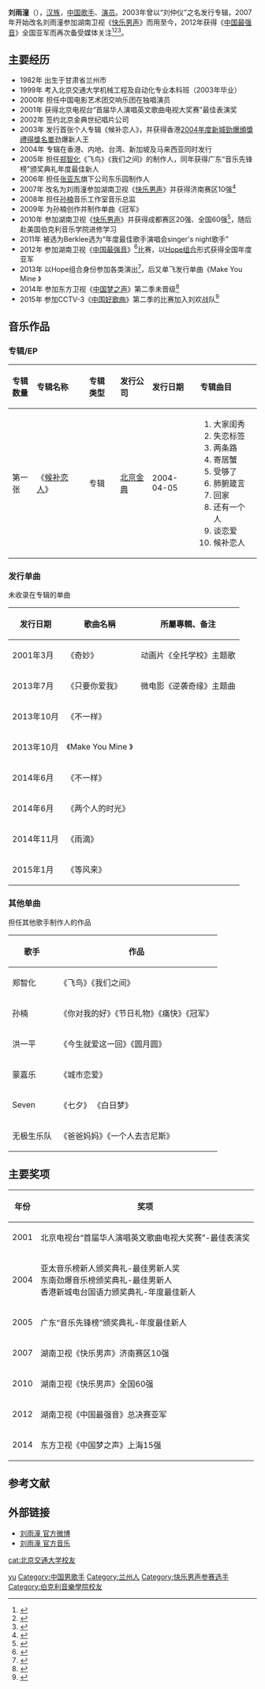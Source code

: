 {{Veil|time=2015-09-12T07:03:04+00:00}}
{{藝人
|姓名 = 刘雨潼
|類型 = 男歌手
|圖片 = 
|圖片簡介 = 
|原名 = 刘仲仪
|英文名 =  
|羅馬拼音 = 
|綽號 =  
|出生日期 = {{birth_date_and _age|1982|9|20}}
|出生地點 = {{CHN}}[[甘肃省|甘肃省]][[兰州市|兰州市]] 
|母校 = [[北京交通大学|北京交通大学]]<br>[[伯克利音乐学院|伯克利音乐学院]]
|国籍 ={{PRC}}
|音樂類型 = 國語流行  
|職業 = [[歌手|歌手]]、[[演员|演员]] 
|唱片公司 = [[當然娛樂|當然娛樂]] 
|经纪公司 = [[當然娛樂|當然娛樂]]
|相關團體 = [[2007快乐男声|2007快乐男声]]<br>[[2010快乐男声|2010快乐男声]]<br>[[中国最强音|中国最强音]]
|網站 = [http://weibo.com/u/1918656457 刘雨潼 官方微博]
}}
'''刘雨潼'''（{{bd|1982年|9月20日|catIdx=L}}），[[汉族|汉族]]，[[中国|中国]][[歌手|歌手]]、[[演员|演员]]。2003年曾以“刘仲仪”之名发行专辑，2007年开始改名刘雨潼参加湖南卫视《[[2007快乐男声|快乐男声]]》而用至今，2012年获得《[[中国最强音|中国最强音]]》全国亚军而再次备受媒体关注<ref>{{Cite web |url=http://ent.163.com/13/1213/16/9G068GRU00032PQV.html |title=刘雨潼不避讳过去：那是累积登高的必经之路 |accessdate=2015-01-10 |archive-date=2015-01-10 |archive-url=https://web.archive.org/web/20150110062942/http://ent.163.com/13/1213/16/9G068GRU00032PQV.html |dead-url=no }}</ref><ref>{{Cite web |url=http://www.hunantv.com/v/1/5724/f/405571.html |title=刘雨潼：执着在音乐道路上的歌者 |accessdate=2015-01-10 |archive-date=2015-01-10 |archive-url=https://web.archive.org/web/20150110063035/http://www.hunantv.com/v/1/5724/f/405571.html |dead-url=no }}</ref><ref>{{Cite web |url=http://news.xinhuanet.com/ent/2014-05/26/c_126548076.htm?utm_source=twitterfeed&utm_medium=twitter |title=刘雨潼为感恩歌迷 蜗居八平米卧室六天制作出新歌 |accessdate=2015-01-10 |archive-date=2015-01-10 |archive-url=https://web.archive.org/web/20150110160857/http://news.xinhuanet.com/ent/2014-05/26/c_126548076.htm?utm_source=twitterfeed&utm_medium=twitter |dead-url=no }}</ref>。

==主要经历==
*1982年 出生于甘肃省兰州市
*1999年 考入北京交通大学机械工程及自动化专业本科班（2003年毕业）
*2000年 担任中国电影艺术团交响乐团在独唱演员
*2001年 获得北京电视台“首届华人演唱英文歌曲电视大奖赛”最佳表演奖
*2002年 签约北京金典世纪唱片公司
*2003年 发行首张个人专辑《候补恋人》，并获得香港[[2004年度新城勁爆頒獎禮得獎名單|2004年度新城勁爆頒獎禮得獎名單]]劲爆新人王 
*2004年 专辑在香港、内地、台湾、新加坡及马来西亚同时发行
*2005年 担任[[郑智化|郑智化]]《飞鸟》《我们之间》的制作人，同年获得广东“音乐先锋榜”颁奖典礼年度最佳新人
*2006年 担任[[张亚东_(音乐人)|张亚东]]旗下公司东乐园制作人
*2007年 改名为刘雨潼参加湖南卫视《[[2007快乐男声|快乐男声]]》并获得济南赛区10强<ref>{{Cite web |url=http://ent.qq.com/a/20070428/000308.htm |title=腾讯专访快男济南赛区十强选手刘雨潼 |accessdate=2015-01-10 |archive-date=2015-01-10 |archive-url=https://web.archive.org/web/20150110071109/http://ent.qq.com/a/20070428/000308.htm |dead-url=no }}</ref>
*2008年 担任[[孙楠|孙楠]]音乐工作室音乐总监
*2009年 为孙楠创作并制作单曲《冠军》
*2010年 参加湖南卫视《[[2010快乐男声|快乐男声]]》并获得成都赛区20强、全国60强<ref>{{Cite web |url=http://ent.hunantv.com/z/20100614/677341.html |title=2010快乐男声突围复活赛候选复活选手：刘雨潼 |accessdate=2015-01-10 |archive-date=2015-01-10 |archive-url=https://web.archive.org/web/20150110064908/http://ent.hunantv.com/z/20100614/677341.html |dead-url=no }}</ref>，随后赴美国伯克利音乐学院进修学习
*2011年 被选为Berklee选为“年度最佳歌手演唱会singer's night歌手”
*2012年 参加湖南卫视《[[中国最强音|中国最强音]]》<ref>{{Cite web |url=http://tv.people.com.cn/n/2013/0514/c150716-21481678.html |title=中国最强音参赛选手:海归音乐高材生刘雨潼 |accessdate=2015-01-10 |archive-date=2015-01-10 |archive-url=https://web.archive.org/web/20150110070531/http://tv.people.com.cn/n/2013/0514/c150716-21481678.html |dead-url=no }}</ref>比赛，以[[Hope组合|Hope组合]]形式获得全国年度亚军
*2013年 以Hope组合身份参加各类演出<ref>{{Cite web |url=http://ent.163.com/13/1231/14/9HEBAO8000031H0O.html |title=刘雨潼受邀湖南卫视跨年 “追梦精神”受追捧 |accessdate=2015-01-10 |archive-date=2015-01-10 |archive-url=https://web.archive.org/web/20150110062823/http://ent.163.com/13/1231/14/9HEBAO8000031H0O.html |dead-url=no }}</ref>，后又单飞发行单曲《Make You Mine 》
*2014年 参加东方卫视《[[中国梦之声|中国梦之声]]》第二季未晋级<ref>{{Cite web |url=http://www.letv.com/ptv/vplay/20764729.html |title=伯克利才子欲做中国偶像 即兴导师金曲博满堂喝彩 |accessdate=2015-01-10 |archive-date=2015-01-10 |archive-url=https://web.archive.org/web/20150110072544/http://www.letv.com/ptv/vplay/20764729.html |dead-url=no }}</ref>
*2015年 参加CCTV-3《[[中国好歌曲|中国好歌曲]]》第二季的比赛加入刘欢战队<ref>{{Cite web |url=http://jiangsu.china.com.cn/html/ent/variety/887198_2.html |title=中国好歌曲第二季：刘雨潼等风来惊艳评委 |accessdate=2015-01-10 |archive-date=2015-01-10 |archive-url=https://web.archive.org/web/20150110065812/http://jiangsu.china.com.cn/html/ent/variety/887198_2.html |dead-url=no }}</ref>

==音乐作品==
===专辑/EP===
{| class="wikitable"
!align="left" width="75px"|  专辑数量
!align="left" width="225px"| 专辑名称
!align="left" width="120px"| 专辑类型
!align="left" width="125px"| 发行公司
!align="left" width="150px"| 发行日期
!align="left" width="255px"| 专辑曲目
|-
! 第一张
! 《[[候补恋人|候补恋人]]》
| 专辑
| [[北京金典|北京金典]]
| 2004-04-05
| {{HideH|曲目}}
# 大家闺秀 
# 失恋标签 
# 两条路 
# 寄居蟹 
# 受够了 
# 肺腑箴言 
# 回家 
# 还有一个人 
# 谈恋爱 
# 候补恋人  
{{HideF}}
|}
===发行单曲===
未收录在专辑的单曲
 {| class="wikitable"
|-
! 发行日期  !! 歌曲名稱 !! 所屬專輯、备注 
|-
| 2001年3月 || 《奇妙》  ||动画片《全托学校》主题歌
|-
| 2013年7月 || 《只要你爱我》 || 微电影《逆袭奇缘》主题曲 
|-
| 2013年10月 || 《不一样》 ||   
|-
| 2013年10月 || 《Make You Mine 》 || 
|-
| 2014年6月 || 《不一样》 || 
|-
| 2014年6月 || 《两个人的时光》 || 
|-
| 2014年11月 || 《雨滴》 || 
|-
| 2015年1月 || 《等风来》 || 
|}
===其他单曲===
担任其他歌手制作人的作品
 {| class="wikitable"
|-
! 歌手  !! 作品 
|-
| 郑智化 || 《飞鸟》《我们之间》
|-
| 孙楠 || 《你对我的好》《节日礼物》《痛快》《冠军》 
|-
| 洪一平 || 《今生就爱这一回》《圆月圆》
|-
| 蒙嘉乐 || 《城市恋爱》 
|-
| Seven || 《七夕》 《白日梦》
|-
| 无极生乐队 || 《爸爸妈妈》《一个人去吉尼斯》
|} 
==主要奖项==
{| class="wikitable"
|-
! 年份 !! 奖项
|-
| 2001 || 北京电视台“首届华人演唱英文歌曲电视大奖赛”-最佳表演奖
|-
| 2004 || 亚太音乐榜新人颁奖典礼-最佳男新人奖<br>东南劲爆音乐榜颁奖典礼-最佳男新人<br>香港新城电台国语力颁奖典礼-年度最佳新人
|-
| 2005 || 广东“音乐先锋榜”颁奖典礼-年度最佳新人
|-
| 2007 || 湖南卫视《快乐男声》济南赛区10强  
|-
| 2010 || 湖南卫视《快乐男声》全国60强 
|-
| 2012 || 湖南卫视《中国最强音》总决赛亚军
|-
| 2014 || 东方卫视《中国梦之声》上海15强
|}

==参考文献==
{{reflist}}

==外部链接==
*[http://weibo.com/u/1918656457 刘雨潼 官方微博]{{Wayback|url=http://weibo.com/u/1918656457 |date=20140517133151 }}
*[http://y.baidu.com/liuyutong 刘雨潼 官方音乐]{{Dead link|date=2019年12月 |bot=InternetArchiveBot |fix-attempted=yes }}

{{DEFAULTSORT:Liu yutong}}
[[Category:刘姓|yu]]
[[Category:中国男歌手|Category:中国男歌手]] 
[[Category:兰州人|Category:兰州人]] 
[[Category:快乐男声参赛选手|Category:快乐男声参赛选手]]
[[Category:伯克利音樂學院校友|Category:伯克利音樂學院校友]]
[[cat:北京交通大学校友|cat:北京交通大学校友]]